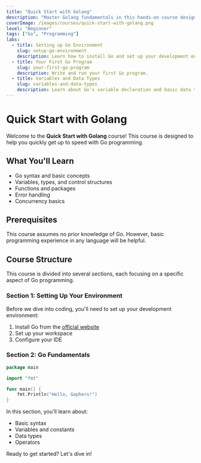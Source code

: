 ```yaml
---
title: "Quick Start with Golang"
description: "Master Golang fundamentals in this hands-on course designed for beginners. Learn essential concepts like data types, control structures, functions, packages, and data structures through interactive labs and practical challenges."
coverImage: /images/courses/quick-start-with-golang.png
level: "Beginner"
tags: ["Go", "Programming"]
labs:
  - title: Setting up Go Environment
    slug: setup-go-environment
    description: Learn how to install Go and set up your development environment.
  - title: Your First Go Program
    slug: your-first-go-program
    description: Write and run your first Go program.
  - title: Variables and Data Types
    slug: variables-and-data-types
    description: Learn about Go's variable declaration and basic data types.
---
```


# Quick Start with Golang

Welcome to the **Quick Start with Golang** course! This course is designed to help you quickly get up to speed with Go programming.

## What You'll Learn

- Go syntax and basic concepts
- Variables, types, and control structures
- Functions and packages
- Error handling
- Concurrency basics

## Prerequisites

This course assumes no prior knowledge of Go. However, basic programming experience in any language will be helpful.

## Course Structure

This course is divided into several sections, each focusing on a specific aspect of Go programming.

### Section 1: Setting Up Your Environment

Before we dive into coding, you'll need to set up your development environment:

1. Install Go from the [official website](https://golang.org/dl/)
2. Set up your workspace
3. Configure your IDE

### Section 2: Go Fundamentals

```go
package main

import "fmt"

func main() {
    fmt.Println("Hello, Gophers!")
}
```

In this section, you'll learn about:

- Basic syntax
- Variables and constants
- Data types
- Operators

Ready to get started? Let's dive in!

